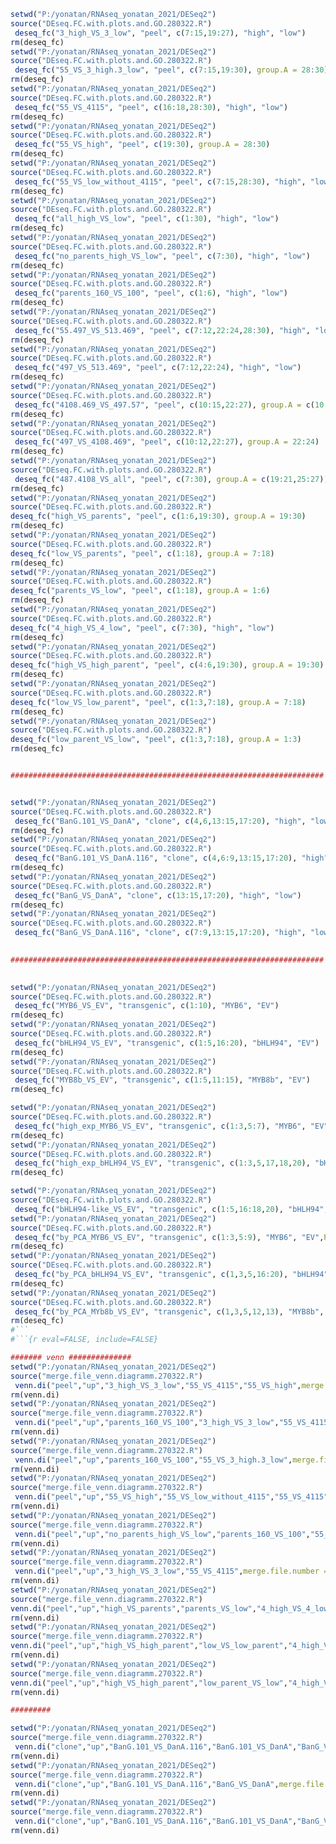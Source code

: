 ```{r eval=FALSE, include=FALSE}

setwd("P:/yonatan/RNAseq_yonatan_2021/DESeq2")
source("DEseq.FC.with.plots.and.GO.280322.R")
 deseq_fc("3_high_VS_3_low", "peel", c(7:15,19:27), "high", "low")
rm(deseq_fc)
setwd("P:/yonatan/RNAseq_yonatan_2021/DESeq2")
source("DEseq.FC.with.plots.and.GO.280322.R")
 deseq_fc("55_VS_3_high.3_low", "peel", c(7:15,19:30), group.A = 28:30)
rm(deseq_fc)
setwd("P:/yonatan/RNAseq_yonatan_2021/DESeq2")
source("DEseq.FC.with.plots.and.GO.280322.R")
 deseq_fc("55_VS_4115", "peel", c(16:18,28:30), "high", "low")
rm(deseq_fc)
setwd("P:/yonatan/RNAseq_yonatan_2021/DESeq2")
source("DEseq.FC.with.plots.and.GO.280322.R")
 deseq_fc("55_VS_high", "peel", c(19:30), group.A = 28:30)
rm(deseq_fc)
setwd("P:/yonatan/RNAseq_yonatan_2021/DESeq2")
source("DEseq.FC.with.plots.and.GO.280322.R")
 deseq_fc("55_VS_low_without_4115", "peel", c(7:15,28:30), "high", "low")
rm(deseq_fc)
setwd("P:/yonatan/RNAseq_yonatan_2021/DESeq2")
source("DEseq.FC.with.plots.and.GO.280322.R")
 deseq_fc("all_high_VS_low", "peel", c(1:30), "high", "low")
rm(deseq_fc)
setwd("P:/yonatan/RNAseq_yonatan_2021/DESeq2")
source("DEseq.FC.with.plots.and.GO.280322.R")
 deseq_fc("no_parents_high_VS_low", "peel", c(7:30), "high", "low")
rm(deseq_fc)
setwd("P:/yonatan/RNAseq_yonatan_2021/DESeq2")
source("DEseq.FC.with.plots.and.GO.280322.R")
 deseq_fc("parents_160_VS_100", "peel", c(1:6), "high", "low")
rm(deseq_fc)
setwd("P:/yonatan/RNAseq_yonatan_2021/DESeq2")
source("DEseq.FC.with.plots.and.GO.280322.R")
 deseq_fc("55.497_VS_513.469", "peel", c(7:12,22:24,28:30), "high", "low")
rm(deseq_fc)
setwd("P:/yonatan/RNAseq_yonatan_2021/DESeq2")
source("DEseq.FC.with.plots.and.GO.280322.R")
 deseq_fc("497_VS_513.469", "peel", c(7:12,22:24), "high", "low")
rm(deseq_fc)
setwd("P:/yonatan/RNAseq_yonatan_2021/DESeq2")
source("DEseq.FC.with.plots.and.GO.280322.R")
 deseq_fc("4108.469_VS_497.57", "peel", c(10:15,22:27), group.A = c(10:12,25:27))
rm(deseq_fc)
setwd("P:/yonatan/RNAseq_yonatan_2021/DESeq2")
source("DEseq.FC.with.plots.and.GO.280322.R")
 deseq_fc("497_VS_4108.469", "peel", c(10:12,22:27), group.A = 22:24)
rm(deseq_fc)
setwd("P:/yonatan/RNAseq_yonatan_2021/DESeq2")
source("DEseq.FC.with.plots.and.GO.280322.R")
 deseq_fc("487.4108_VS_all", "peel", c(7:30), group.A = c(19:21,25:27))
rm(deseq_fc)
setwd("P:/yonatan/RNAseq_yonatan_2021/DESeq2")
source("DEseq.FC.with.plots.and.GO.280322.R")
deseq_fc("high_VS_parents", "peel", c(1:6,19:30), group.A = 19:30)
rm(deseq_fc)
setwd("P:/yonatan/RNAseq_yonatan_2021/DESeq2")
source("DEseq.FC.with.plots.and.GO.280322.R")
deseq_fc("low_VS_parents", "peel", c(1:18), group.A = 7:18)
rm(deseq_fc)
setwd("P:/yonatan/RNAseq_yonatan_2021/DESeq2")
source("DEseq.FC.with.plots.and.GO.280322.R")
deseq_fc("parents_VS_low", "peel", c(1:18), group.A = 1:6)
rm(deseq_fc)
setwd("P:/yonatan/RNAseq_yonatan_2021/DESeq2")
source("DEseq.FC.with.plots.and.GO.280322.R")
deseq_fc("4_high_VS_4_low", "peel", c(7:30), "high", "low")
rm(deseq_fc)
setwd("P:/yonatan/RNAseq_yonatan_2021/DESeq2")
source("DEseq.FC.with.plots.and.GO.280322.R")
deseq_fc("high_VS_high_parent", "peel", c(4:6,19:30), group.A = 19:30)
rm(deseq_fc)
setwd("P:/yonatan/RNAseq_yonatan_2021/DESeq2")
source("DEseq.FC.with.plots.and.GO.280322.R")
deseq_fc("low_VS_low_parent", "peel", c(1:3,7:18), group.A = 7:18)
rm(deseq_fc)
setwd("P:/yonatan/RNAseq_yonatan_2021/DESeq2")
source("DEseq.FC.with.plots.and.GO.280322.R")
deseq_fc("low_parent_VS_low", "peel", c(1:3,7:18), group.A = 1:3)
rm(deseq_fc)


######################################################################


setwd("P:/yonatan/RNAseq_yonatan_2021/DESeq2")
source("DEseq.FC.with.plots.and.GO.280322.R")
 deseq_fc("BanG.101_VS_DanA", "clone", c(4,6,13:15,17:20), "high", "low")
rm(deseq_fc)
setwd("P:/yonatan/RNAseq_yonatan_2021/DESeq2")
source("DEseq.FC.with.plots.and.GO.280322.R")
 deseq_fc("BanG.101_VS_DanA.116", "clone", c(4,6:9,13:15,17:20), "high", "low")
rm(deseq_fc)
setwd("P:/yonatan/RNAseq_yonatan_2021/DESeq2")
source("DEseq.FC.with.plots.and.GO.280322.R")
 deseq_fc("BanG_VS_DanA", "clone", c(13:15,17:20), "high", "low")
rm(deseq_fc)
setwd("P:/yonatan/RNAseq_yonatan_2021/DESeq2")
source("DEseq.FC.with.plots.and.GO.280322.R")
 deseq_fc("BanG_VS_DanA.116", "clone", c(7:9,13:15,17:20), "high", "low")

 
######################################################################

 
setwd("P:/yonatan/RNAseq_yonatan_2021/DESeq2")
source("DEseq.FC.with.plots.and.GO.280322.R")
 deseq_fc("MYB6_VS_EV", "transgenic", c(1:10), "MYB6", "EV")
rm(deseq_fc)
setwd("P:/yonatan/RNAseq_yonatan_2021/DESeq2")
source("DEseq.FC.with.plots.and.GO.280322.R")
 deseq_fc("bHLH94_VS_EV", "transgenic", c(1:5,16:20), "bHLH94", "EV")
rm(deseq_fc)
setwd("P:/yonatan/RNAseq_yonatan_2021/DESeq2")
source("DEseq.FC.with.plots.and.GO.280322.R")
 deseq_fc("MYB8b_VS_EV", "transgenic", c(1:5,11:15), "MYB8b", "EV")
rm(deseq_fc)

setwd("P:/yonatan/RNAseq_yonatan_2021/DESeq2")
source("DEseq.FC.with.plots.and.GO.280322.R")
 deseq_fc("high_exp_MYB6_VS_EV", "transgenic", c(1:3,5:7), "MYB6", "EV",PCA.id.labels = T)
rm(deseq_fc)
setwd("P:/yonatan/RNAseq_yonatan_2021/DESeq2")
source("DEseq.FC.with.plots.and.GO.280322.R")
 deseq_fc("high_exp_bHLH94_VS_EV", "transgenic", c(1:3,5,17,18,20), "bHLH94", "EV",PCA.id.labels = T)
rm(deseq_fc)
```
``` {r}
setwd("P:/yonatan/RNAseq_yonatan_2021/DESeq2")
source("DEseq.FC.with.plots.and.GO.280322.R")
 deseq_fc("bHLH94-like_VS_EV", "transgenic", c(1:5,16:18,20), "bHLH94", "EV",PCA.id.labels = T)
setwd("P:/yonatan/RNAseq_yonatan_2021/DESeq2")
source("DEseq.FC.with.plots.and.GO.280322.R")
 deseq_fc("by_PCA_MYB6_VS_EV", "transgenic", c(1:3,5:9), "MYB6", "EV",PCA.id.labels = T)
rm(deseq_fc)
setwd("P:/yonatan/RNAseq_yonatan_2021/DESeq2")
source("DEseq.FC.with.plots.and.GO.280322.R")
 deseq_fc("by_PCA_bHLH94_VS_EV", "transgenic", c(1,3,5,16:20), "bHLH94", "EV",PCA.id.labels = T)
rm(deseq_fc)
setwd("P:/yonatan/RNAseq_yonatan_2021/DESeq2")
source("DEseq.FC.with.plots.and.GO.280322.R")
 deseq_fc("by_PCA_MYb8b_VS_EV", "transgenic", c(1,3,5,12,13), "MYB8b", "EV",PCA.id.labels = T)
rm(deseq_fc)
#```
#```{r eval=FALSE, include=FALSE}

####### venn ##############
setwd("P:/yonatan/RNAseq_yonatan_2021/DESeq2")
source("merge.file_venn.diagramm.270322.R")
 venn.di("peel","up","3_high_VS_3_low","55_VS_4115","55_VS_high",merge.file.number = "1")
rm(venn.di)
setwd("P:/yonatan/RNAseq_yonatan_2021/DESeq2")
source("merge.file_venn.diagramm.270322.R")
 venn.di("peel","up","parents_160_VS_100","3_high_VS_3_low","55_VS_4115",merge.file.number = "2")
rm(venn.di)
setwd("P:/yonatan/RNAseq_yonatan_2021/DESeq2")
source("merge.file_venn.diagramm.270322.R")
 venn.di("peel","up","parents_160_VS_100","55_VS_3_high.3_low",merge.file.number = "3")
rm(venn.di)
setwd("P:/yonatan/RNAseq_yonatan_2021/DESeq2")
source("merge.file_venn.diagramm.270322.R")
 venn.di("peel","up","55_VS_high","55_VS_low_without_4115","55_VS_4115",merge.file.number = "4")
rm(venn.di)
setwd("P:/yonatan/RNAseq_yonatan_2021/DESeq2")
source("merge.file_venn.diagramm.270322.R")
 venn.di("peel","up","no_parents_high_VS_low","parents_160_VS_100","55_VS_3_high.3_low","55_VS_low_without_4115",merge.file.number = "5")
rm(venn.di)
setwd("P:/yonatan/RNAseq_yonatan_2021/DESeq2")
source("merge.file_venn.diagramm.270322.R")
 venn.di("peel","up","3_high_VS_3_low","55_VS_4115",merge.file.number = "6")
rm(venn.di)
setwd("P:/yonatan/RNAseq_yonatan_2021/DESeq2")
source("merge.file_venn.diagramm.270322.R")
venn.di("peel","up","high_VS_parents","parents_VS_low","4_high_VS_4_low",merge.file.number = "7")
rm(venn.di)
setwd("P:/yonatan/RNAseq_yonatan_2021/DESeq2")
source("merge.file_venn.diagramm.270322.R")
venn.di("peel","up","high_VS_high_parent","low_VS_low_parent","4_high_VS_4_low",merge.file.number = "8")
rm(venn.di)
setwd("P:/yonatan/RNAseq_yonatan_2021/DESeq2")
source("merge.file_venn.diagramm.270322.R")
venn.di("peel","up","high_VS_high_parent","low_parent_VS_low","4_high_VS_4_low",merge.file.number = "9")
rm(venn.di)

#########

setwd("P:/yonatan/RNAseq_yonatan_2021/DESeq2")
source("merge.file_venn.diagramm.270322.R")
 venn.di("clone","up","BanG.101_VS_DanA.116","BanG.101_VS_DanA","BanG_VS_DanA",merge.file.number = "1")
rm(venn.di)
setwd("P:/yonatan/RNAseq_yonatan_2021/DESeq2")
source("merge.file_venn.diagramm.270322.R")
 venn.di("clone","up","BanG.101_VS_DanA.116","BanG_VS_DanA",merge.file.number = "2")
rm(venn.di)
setwd("P:/yonatan/RNAseq_yonatan_2021/DESeq2")
source("merge.file_venn.diagramm.270322.R")
 venn.di("clone","up","BanG.101_VS_DanA.116","BanG.101_VS_DanA","BanG_VS_DanA.116","BanG_VS_DanA",merge.file.number = "3")
rm(venn.di)


```
